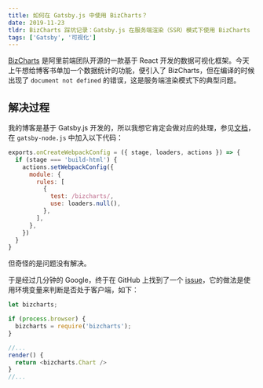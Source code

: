 ```yaml
---
title: 如何在 Gatsby.js 中使用 BizCharts？
date: 2019-11-23
tldr: BizCharts 踩坑记录：Gatsby.js 在服务端渲染（SSR）模式下使用 BizCharts
tags: ['Gatsby', '可视化']
---
```


[BizCharts](https://bizcharts.net/index) 是阿里前端团队开源的一款基于 React 开发的数据可视化框架。今天上午想给博客书单加一个数据统计的功能，便引入了
BizCharts，但在编译的时候出现了 `document not defined` 的错误，这是服务端渲染模式下的典型问题。

## 解决过程

我的博客是基于 Gatsby.js 开发的，所以我想它肯定会做对应的处理，参见<a href="https://www.gatsbyjs.org/docs/debugging-html-builds/#fixing-third-party-modules" target="_blank" rel="noopner noreferrer">文档</a>，在 `gatsby-node.js` 中加入以下代码：

```javascript
exports.onCreateWebpackConfig = ({ stage, loaders, actions }) => {
  if (stage === 'build-html') {
    actions.setWebpackConfig({
      module: {
        rules: [
          {
            test: /bizcharts/,
            use: loaders.null(),
          },
        ],
      },
    })
  }
}
```

但奇怪的是问题没有解决。

于是经过几分钟的 Google，终于在 GitHub 上找到了一个 <a href="https://github.com/antvis/g2/issues/296" target="_blank" rel="noopner noreferrer">issue</a>，它的做法是使用环境变量来判断是否处于客户端，如下：

```javascript
let bizcharts;

if (process.browser) {
  bizcharts = require('bizcharts');
}

//...
render() {
  return <bizcharts.Chart />
}
//...

```
